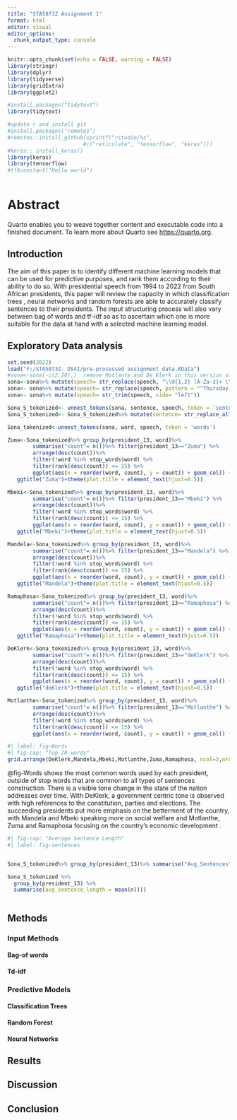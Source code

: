 ```yaml
---
title: "STA5073Z Assignment 1"
format: html
editor: visual
editor_options: 
  chunk_output_type: console
---
```


```r
knitr::opts_chunk$set(echo = FALSE, warning = FALSE)
library(stringr)
library(dplyr)
library(tidyverse)
library(gridExtra)
library(ggplot2)

#install.packages("tidytext")
library(tidytext)

#update r and install git
#install.packages("remotes")
#remotes::install_github(sprintf("rstudio/%s",
                        #c("reticulate", "tensorflow", "keras")))
#keras:: install_keras()
library(keras)
library(tensorflow)
#tf$constant("Hello world")



```

# Abstract

Quarto enables you to weave together content and executable code into a finished document. To learn more about Quarto see <https://quarto.org>.

## Introduction

The aim of this paper is to identify different machine learning models that can be used for predictive purposes, and rank them according to their ability to do so. With presidential speech from 1994 to 2022 from South African presidents, this paper will review the capacity in which classification trees , neural networks and random forests are able to accurately classify sentences to their presidents. The input structuring process will also vary between bag of words and tf-idf so as to ascertain which one is more suitable for the data at hand with a selected machine learning model.

## Exploratory Data analysis

```r

set.seed(2022)
load("F:/STA5073Z- DS4I/pre-processed assignment data.RData")
#sona<-sona[-c(2,20),]  remove Motlante and De Klerk in this version of data split
sona<-sona%>% mutate(speech= str_replace(speech, "\\d{1,2} [A-Za-z]+ \\d{4}", "")) # Remove dates at the start of the speech
sona<- sona%>% mutate(speech= str_replace(speech, pattern = "^Thursday, ", replacement = ""))# remove dates on 2 remaining Ramaphosa speeches 
sona<- sona%>% mutate(speech= str_trim(speech, side= "left"))

Sona_S_tokenized<- unnest_tokens(sona, sentence, speech, token = 'sentences') 
Sona_S_tokenized<- Sona_S_tokenized%>% mutate(sentence= str_replace_all(sentence, "[[:punct:]]", ""))


```

```r

Sona_tokenized<-unnest_tokens(sona, word, speech, token = 'words') 

Zuma<-Sona_tokenized%>% group_by(president_13, word)%>% 
        summarise("count"= n())%>% filter(president_13=="Zuma") %>%
        arrange(desc(count))%>%
        filter(!word %in% stop_words$word) %>%
        filter(rank(desc(count)) <= 15) %>%
        ggplot(aes(x = reorder(word, count), y = count)) + geom_col() + coord_flip() + xlab('Top 20 words used')+
   ggtitle("Zuma")+theme(plot.title = element_text(hjust=0.5))

Mbeki<-Sona_tokenized%>% group_by(president_13, word)%>% 
        summarise("count"= n())%>% filter(president_13=="Mbeki") %>%
        arrange(desc(count))%>%
        filter(!word %in% stop_words$word) %>%
        filter(rank(desc(count)) <= 15) %>%
        ggplot(aes(x = reorder(word, count), y = count)) + geom_col() + coord_flip() + xlab('Top 20 words used')+
   ggtitle("Mbeki")+theme(plot.title = element_text(hjust=0.5))

Mandela<-Sona_tokenized%>% group_by(president_13, word)%>% 
        summarise("count"= n())%>% filter(president_13=="Mandela") %>%
        arrange(desc(count))%>%
        filter(!word %in% stop_words$word) %>%
        filter(rank(desc(count)) <= 15) %>%
        ggplot(aes(x = reorder(word, count), y = count)) + geom_col() + coord_flip() + xlab('Top 20 words used')+
   ggtitle("Mandela")+theme(plot.title = element_text(hjust=0.5))

Ramaphosa<-Sona_tokenized%>% group_by(president_13, word)%>% 
        summarise("count"= n())%>% filter(president_13=="Ramaphosa") %>%
        arrange(desc(count))%>%
        filter(!word %in% stop_words$word) %>%
        filter(rank(desc(count)) <= 15) %>%
        ggplot(aes(x = reorder(word, count), y = count)) + geom_col() + coord_flip() + xlab('Top 20 words used')+
   ggtitle("Ramaphosa")+theme(plot.title = element_text(hjust=0.5))

DeKlerk<-Sona_tokenized%>% group_by(president_13, word)%>% 
        summarise("count"= n())%>% filter(president_13=="deKlerk") %>%
        arrange(desc(count))%>%
        filter(!word %in% stop_words$word) %>%
        filter(rank(desc(count)) <= 15) %>%
        ggplot(aes(x = reorder(word, count), y = count)) + geom_col() + coord_flip() + xlab('Top 20 words used')+
   ggtitle("deKlerk")+theme(plot.title = element_text(hjust=0.5))

Motlanthe<-Sona_tokenized%>% group_by(president_13, word)%>% 
        summarise("count"= n())%>% filter(president_13=="Motlanthe") %>%
        arrange(desc(count))%>%
        filter(!word %in% stop_words$word) %>%
        filter(rank(desc(count)) <= 15) %>%
        ggplot(aes(x = reorder(word, count), y = count)) + geom_col() + coord_flip() + xlab('Top 20 words used') + ggtitle("Motlanthe")+theme(plot.title = element_text(hjust=0.5))

#| label: fig-Words
#| fig-cap: "Top 20 words"
grid.arrange(DeKlerk,Mandela,Mbeki,Motlanthe,Zuma,Ramaphosa, ncol=3,nrow=2)
```

@fig-Words shows the most common words used by each president, outside of stop words that are common to all types of sentences construction. There is a visible tone change in the state of the nation addresses over time. With DeKlerk, a government centric tone is observed with high references to the constitution, parties and elections. The succeeding presidents put more emphasis on the betterment of the country, with Mandela and Mbeki speaking more on social welfare and Motlanthe, Zuma and Ramaphosa focusing on the country's economic development .

```r
#| fig-cap: "Average Sentence Length"
#| label: fig-sentences


Sona_S_tokenized%>% group_by(president_13)%>% summarise("Avg_Sentences"= mean(n_words(sentence)))

Sona_S_tokenized %>%
  group_by(president_13) %>%
  summarise(avg_sentence_length = mean(n()))



```

## Methods

### Input Methods

#### Bag-of words

#### Td-idf

### Predictive Models

#### Classification Trees

#### Random Forest

#### Neural Networks

## Results

## Discussion

## Conclusion
